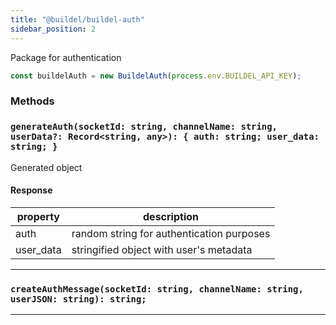 ```yaml
---
title: "@buildel/buildel-auth"
sidebar_position: 2
---
```


Package for authentication

```ts
const buildelAuth = new BuildelAuth(process.env.BUILDEL_API_KEY);
```

### Methods

### `generateAuth(socketId: string, channelName: string, userData?: Record<string, any>): { auth: string; user_data: string; }`

Generated object

#### Response

| property  | description                               |
| --------- | ----------------------------------------- |
| auth      | random string for authentication purposes |
| user_data | stringified object with user's metadata   |

---

### `createAuthMessage(socketId: string, channelName: string, userJSON: string): string;`

---
